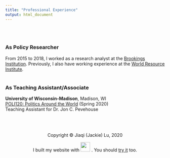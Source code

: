 ```yaml
---
title: "Professional Experience"
output: html_document
---
```

<br> <br>

### As Policy Researcher
From 2015 to 2018, I worked as a research analyst at the [Brookings Institution](https://www.brookings.edu/). Previously, I also have working experience at the [World Resource Institute](https://www.wri.org/).
<br> <br>

### As Teaching Assistant/Associate

**University of Wisconsin-Madison**, Madison, WI <br>
[POLI120: Politics Around the World](https://polisci.wisc.edu/sites/polisci.wisc.edu/files/documents/syllabi/PS%20120%20Syllabus-%20Nils%20Ringe_0.pdf) (Spring 2020) <br>
Teaching Assistant for Dr. Jon C. Pevehouse
<br>

<br>
<br>
<br>
<center> Copyright © Jiaqi (Jackie) Lu, 2020
<center>  I built my website with <img src="images/rstudio-logo.png" width="30"> . You should [try it](https://rmarkdown.rstudio.com/) too.


